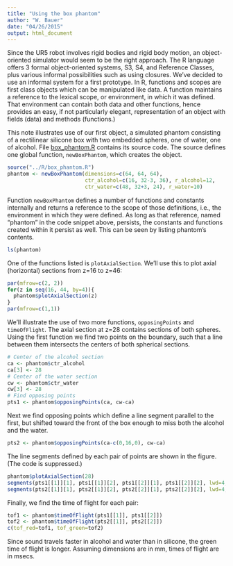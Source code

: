 ```yaml
---
title: "Using the box phantom"
author: "W. Bauer"
date: "04/26/2015"
output: html_document
---
```


Since the UR5 robot involves rigid bodies and rigid body motion, an object-oriented simulator would seem to be the right approach. The R language offers 3 formal object-oriented systems, S3, S4, and Reference Classes, plus various informal possibilities such as using closures. We've decided to use an informal system for a first prototype. In R, functions and scopes are first class objects which can be manipulated like data. A function maintains a reference to the lexical scope, or environment, in which it was defined. That environment can contain both data and other functions, hence provides an easy, if not particularly elegant, representation of an object with fields (data) and methods (functions.)

This note illustrates use of our first object, a simulated phantom consisting of a rectilinear silicone box with two embedded spheres, one of water, one of alcohol. File [box_phantom.R](../R/box_phantom.R) contains its source code. The source defines one global function, `newBoxPhantom`, which creates the object.

```r
source("../R/box_phantom.R")
phantom <- newBoxPhantom(dimensions=c(64, 64, 64), 
                         ctr_alcohol=c(16, 32-3, 36), r_alcohol=12, 
                         ctr_water=c(48, 32+3, 24), r_water=10)
```

Function `newBoxPhantom` defines a number of functions and constants internally and returns a reference to the scope of those definitions, i.e., the environment in which they were defined. As long as that reference, named "phantom" in the code snippet above, persists, the constants and functions created within it persist as well. This can be seen by listing phantom's contents.

```r
ls(phantom)
```

One of the functions listed is `plotAxialSection`. We'll use this to plot axial (horizontal) sections from z=16 to z=46:

```r
par(mfrow=c(2, 2))
for(z in seq(16, 44, by=4)){
  phantom$plotAxialSection(z)
}
par(mfrow=c(1,1))
```

We'll illustrate the use of two more functions, `opposingPoints` and `timeOfFlight`. The axial section at z=28 contains sections of both spheres. Using the first function we find two points on the boundary, such that a line between them intersects the centers of both spherical sections.

```r
# Center of the alcohol section
ca <- phantom$ctr_alcohol
ca[3] <- 28
# Center of the water section
cw <- phantom$ctr_water
cw[3] <- 28
# Find opposing points
pts1 <- phantom$opposingPoints(ca, cw-ca)
```

Next we find opposing points which define a line segment parallel to the first, but shifted toward the front of the box enough to miss both the alcohol and the water.

```r
pts2 <- phantom$opposingPoints(ca-c(0,16,0), cw-ca)
```

The line segments defined by each pair of points are shown in the figure. (The code is suppressed.)

```r
phantom$plotAxialSection(28)
segments(pts1[[1]][1], pts1[[1]][2], pts1[[2]][1], pts1[[2]][2], lwd=4, col="red")
segments(pts2[[1]][1], pts2[[1]][2], pts2[[2]][1], pts2[[2]][2], lwd=4, col="green")
```

Finally, we find the time of flight for each pair:

```r
tof1 <- phantom$timeOfFlight(pts1[[1]], pts1[[2]])
tof2 <- phantom$timeOfFlight(pts2[[1]], pts2[[2]])
c(tof_red=tof1, tof_green=tof2)
```

Since sound travels faster in alcohol and water than in silicone, the green time of flight is longer. Assuming dimensions are in mm, times of flight are in msecs.
